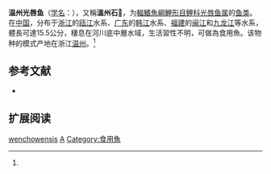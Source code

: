 {{Speciesbox
| name = 温州光唇鱼
| status = NE
| status_system = IUCN3.1
| image = 
| genus = Acrossocheilus
| species = wenchowensis
| authority = [[王以康|Wang]], 1935<ref name='id5927'>{{cite web| url =http://www.bioinfo.cn/db05/BjdwSpecies.php?action=view&id=5927| title =温州光唇鱼| work =中国动物物种编目数据库| publisher =中国科学院微生物研究所| author =中国科学院动物研究所| accessdate =2009-04-11| deadurl =yes| archiveurl =https://web.archive.org/web/20160305035855/http://www.bioinfo.cn/db05/BjdwSpecies.php?action=view&id=5927| archivedate =2016-03-05}}</ref>
| synonyms = *''Barbus wenchowensis''<br /><small>Wang, 1935</small>
}}

'''温州光唇鱼'''（[[学名|学名]]：{{lang|la|''Acrossocheilus wenchowensis''}}），又稱'''溫州石𩼧'''，为[[輻鰭魚綱|輻鰭魚綱]][[鯉形目|鯉形目]][[鲤科|鲤科]][[光唇鱼属|光唇鱼属]]的[[鱼类|鱼类]]。在[[中国|中国]]，分布于[[浙江|浙江]]的[[瓯江|瓯江]]水系、[[广东|广东]]的[[韩江|韩江]]水系、[[福建|福建]]的[[闽江|闽江]]和[[九龙江|九龙江]]等水系，體長可達15.5公分，棲息在河川底中層水域，生活習性不明，可做為食用魚。该物种的模式产地在浙江[[温州市|温州]]。<ref name='id5927'/>

== 参考文献 ==
{{reflist}}
{{refbegin}}
*{{FishBase_species|genus=Acrossocheilus|species=wenchowensis|year=2011|month=12}}
{{refend}}

== 扩展阅读 ==
{{refbegin}}
{{wikispecies-inline|Acrossocheilus wenchowensis|温州光唇鱼}}
{{refend}}
{{Taxonbar|from=Q2311122}}

[[Category:光唇鱼属|wenchowensis]]
[[Category:1935年描述的魚類|A]]
[[Category:食用魚|Category:食用魚]]

{{鯉形目小作品}}